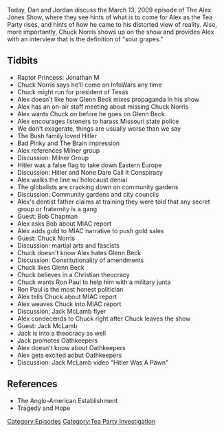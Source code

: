 {{DEFAULTSORT:
    #_EPISODE_0219:March 13, 2009
}}{{Episode
    | title           = March 13, 2009
    | caption         = [https://knowledgefight.libsyn.com/knowledge-fight-march-13-2009 Listen to this episode on Libsyn]
    | episodeNumber   = 219
    | length          = 01:32:59
    | airDate         = October 22, 2018
    | coverageDate    = March 13, 2009
    | episodeType     = [[:Category:Tea Party Investigation|Tea Party Investigation]]
    | appearance      = [[Raptor Princess: Jonathan M]], [[Chuck Norris]], [[Glenn Beck]], [[Jack McLamb]], [[Carroll Quigley]], [[W Cleon Skousen]], [[Alfred Milner]], [[Cecil Rhodes]], [[Bob Chapman]], [[Ron Paul]]
    | previousEpisode = [[218: October 17, 2018]]
    | nextEpisode     = [[220: October 23, 2018]]
}}

{{Stub}}

Today, Dan and Jordan discuss the March 13, 2009 episode of The Alex Jones Show, where they see hints of what is to come for Alex as the Tea Party rises, and hints of how he came to his distorted view of reality. Also, more importantly, Chuck Norris shows up on the show and provides Alex with an interview that is the definition of "sour grapes."

==Tidbits==

*Raptor Princess: Jonathan M
*Chuck Norris says he'll come on InfoWars any time
*Chuck might run for president of Texas
*Alex doesn't like how Glenn Beck mixes propaganda in his show
*Alex has an on-air staff meeting about missing Chuck Norris
*Alex wants Chuck on before he goes on Glenn Beck
*Alex encourages listeners to harass Missouri state police
*We don't exagerate, things are usually worse than we say
*The Bush family loved Hitler
*Bad Pinky and The Brain impression
*Alex references Milner group
*Discussion: Milner Group
*Hitler was a false flag to take down Eastern Europe
*Discussion: Hitler and None Dare Call It Conspiracy
*Alex walks the line w/ holocaust denial
*The globalists are cracking down on community gardens
*Discussion: Community gardens and city councils
*Alex's dentist father claims at training they were told that any secret group or fraternity is a gang
*Guest: Bob Chapman
*Alex asks Bob about MIAC report
*Alex adds gold to MIAC narrative to push gold sales
*Guest: Chuck Norris
*Discussion: martial arts and fascists
*Chuck doesn't know Alex hates Glenn Beck
*Discussion: Constitutionality of amendments
*Chuck likes Glenn Beck
*Chuck believes in a Christian theocracy
*Chuck wants Ron Paul to help him with a military junta
*Ron Paul is the most honest politician
*Alex tells Chuck about MIAC report
*Alex weaves Chuck into MIAC report
*Discussion: Jack McLamb flyer
*Alex condecends to Chuck right after Chuck leaves the show
*Guest: Jack McLamb
*Jack is into a theocracy as well
*Jack promotes Oathkeepers
*Alex doesn't know about Oathkeepers
*Alex gets excited aobut Oathkeepers
*Discussion: Jack McLamb video "Hitler Was A Pawn"

==References==

*The Anglo-American Establishment
*Tragedy and Hope

[[Category:Episodes]]
[[Category:Tea Party Investigation]]